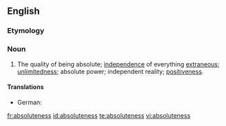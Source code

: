 ==English==

===Etymology===
{{suffix|absolute|ness}}

===Noun===
{{en-noun|-|es}}

# The quality of being absolute; [[independence]] of everything [[extraneous]]; [[unlimitedness]]; absolute power; independent reality; [[positiveness]].

====Translations====
{{trans-top|quality of being absolute}}
* German: {{t+|de|Absolutheit|f}}
{{trans-mid}}
{{trans-bottom}}

[[fr:absoluteness]]
[[id:absoluteness]]
[[te:absoluteness]]
[[vi:absoluteness]]